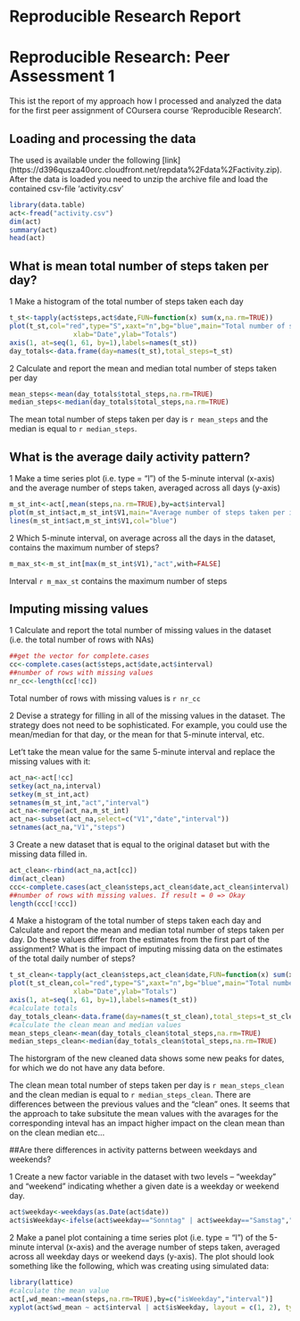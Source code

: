 Reproducible Research Report
============================================

# Reproducible Research: Peer Assessment 1
This ist the report of my approach how I processed and analyzed the data for the first peer assignment of COursera course 'Reproducible Research'.

## Loading and processing the data 

The used is available under the following [link] (https://d396qusza40orc.cloudfront.net/repdata%2Fdata%2Factivity.zip). After the data is loaded you need to unzip the archive file and load the contained csv-file 'activity.csv'

```r
library(data.table)
act<-fread("activity.csv")
dim(act)
summary(act)
head(act)
```

## What is mean total number of steps taken per day?

1 Make a histogram of the total number of steps taken each day
```r
t_st<-tapply(act$steps,act$date,FUN=function(x) sum(x,na.rm=TRUE))
plot(t_st,col="red",type="S",xaxt="n",bg="blue",main="Total number of steps",
                xlab="Date",ylab="Totals")
axis(1, at=seq(1, 61, by=1),labels=names(t_st))
day_totals<-data.frame(day=names(t_st),total_steps=t_st)
```

2 Calculate and report the mean and median total number of steps taken per day
```r
mean_steps<-mean(day_totals$total_steps,na.rm=TRUE)
median_steps<-median(day_totals$total_steps,na.rm=TRUE)
```

The mean total number of steps taken per day is `r mean_steps` and the median is equal to `r median_steps`.


## What is the average daily activity pattern?

1 Make a time series plot (i.e. type = "l") of the 5-minute interval (x-axis) and the average number of steps taken, averaged across all days (y-axis)
```r
m_st_int<-act[,mean(steps,na.rm=TRUE),by=act$interval]
plot(m_st_int$act,m_st_int$V1,main="Average number of steps taken per interval",xlab="Intervals",ylab="Mean values per interval",type="n")
lines(m_st_int$act,m_st_int$V1,col="blue")
```


2    Which 5-minute interval, on average across all the days in the dataset, contains the maximum number of steps?
```r
m_max_st<-m_st_int[max(m_st_int$V1),"act",with=FALSE]
```
Interval `r m_max_st` contains the maximum number of steps

## Imputing missing values

1 Calculate and report the total number of missing values in the dataset (i.e. the total number of rows with NAs)
```r
##get the vector for complete.cases
cc<-complete.cases(act$steps,act$date,act$interval)
##number of rows with missing values
nr_cc<-length(cc[!cc])
```

Total number of rows with missing values is `r nr_cc`

2 Devise a strategy for filling in all of the missing values in the dataset. The strategy does not need to be sophisticated. For example, you could use the mean/median for that day, or the mean for that 5-minute interval, etc.

Let't take the mean value for the same 5-minute interval and replace the missing values with it:
```r
act_na<-act[!cc]
setkey(act_na,interval)
setkey(m_st_int,act)
setnames(m_st_int,"act","interval")
act_na<-merge(act_na,m_st_int)
act_na<-subset(act_na,select=c("V1","date","interval"))
setnames(act_na,"V1","steps")
```


3 Create a new dataset that is equal to the original dataset but with the missing data filled in.
```r
act_clean<-rbind(act_na,act[cc])
dim(act_clean)
ccc<-complete.cases(act_clean$steps,act_clean$date,act_clean$interval)
##number of rows with missing values. If result = 0 => Okay
length(ccc[!ccc])
```

4 Make a histogram of the total number of steps taken each day and Calculate and report the mean and median total number of steps taken per day. Do these values differ from the estimates from the first part of the assignment? What is the impact of imputing missing data on the estimates of the total daily number of steps?

```r
t_st_clean<-tapply(act_clean$steps,act_clean$date,FUN=function(x) sum(x,na.rm=TRUE))
plot(t_st_clean,col="red",type="S",xaxt="n",bg="blue",main="Total number of steps",
                xlab="Date",ylab="Totals")
axis(1, at=seq(1, 61, by=1),labels=names(t_st))
#calculate totals
day_totals_clean<-data.frame(day=names(t_st_clean),total_steps=t_st_clean)
#calculate the clean mean and median values
mean_steps_clean<-mean(day_totals_clean$total_steps,na.rm=TRUE)
median_steps_clean<-median(day_totals_clean$total_steps,na.rm=TRUE)
```
The historgram of the new cleaned data shows some new peaks for dates, for which we do not have any data before.

The clean mean total number of steps taken per day is `r mean_steps_clean` and the clean median is equal to `r median_steps_clean`. There are differences between the previous values and the "clean" ones. It seems that the approach to take subsitute the mean values with the avarages for the corresponding inteval has an impact higher impact on the clean mean than on the clean median etc...


##Are there differences in activity patterns between weekdays and weekends?


1 Create a new factor variable in the dataset with two levels – “weekday” and “weekend” indicating whether a given date is a weekday or weekend day.
```r
act$weekday<-weekdays(as.Date(act$date))
act$isWeekday<-ifelse(act$weekday=="Sonntag" | act$weekday=="Samstag","weekend","weekday")
```


2 Make a panel plot containing a time series plot (i.e. type = "l") of the 5-minute interval (x-axis) and the average number of steps taken, averaged across all weekday days or weekend days (y-axis). The plot should look something like the following, which was creating using simulated data:

```r
library(lattice)
#calculate the mean value
act[,wd_mean:=mean(steps,na.rm=TRUE),by=c("isWeekday","interval")]
xyplot(act$wd_mean ~ act$interval | act$isWeekday, layout = c(1, 2), type="l")
```